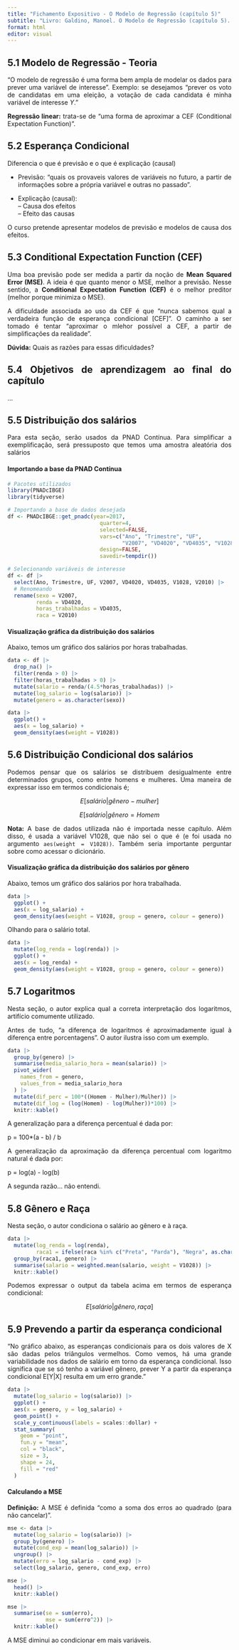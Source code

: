 ```yaml
---
title: "Fichamento Expositivo - O Modelo de Regressão (capítulo 5)"
subtitle: "Livro: Galdino, Manoel. O Modelo de Regressão (capítulo 5). In: _______. Introdução à Regressão para Ciências Sociais"
format: html
editor: visual
---
```


::: {style="text-align: justify"}
## 5.1 Modelo de Regressão - Teoria

"O modelo de regressão é uma forma bem ampla de modelar os dados para prever uma variável de interesse". Exemplo: se desejamos "prever os voto de candidatas em uma eleição, a votação de cada candidata é minha variável de interesse $Y$."

**Regressão linear:** trata-se de "uma forma de aproximar a CEF (Conditional Expectation Function)".

## 5.2 Esperança Condicional

Diferencia o que é previsão e o que é explicação (causal)

-   Previsão: "quais os provaveis valores de variáveis no futuro, a partir de informações sobre a própria variável e outras no passado".

-   Explicação (causal):\
    -- Causa dos efeitos\
    -- Efeito das causas

O curso pretende apresentar modelos de previsão e modelos de causa dos efeitos.

## 5.3 Conditional Expectation Function (CEF)

Uma boa previsão pode ser medida a partir da noção de **Mean Squared Error (MSE)**. A ideia é que quanto menor o MSE, melhor a previsão. Nesse sentido, a **Conditional Expectation Function (CEF)** é o melhor preditor (melhor porque minimiza o MSE).

A dificuldade associada ao uso da CEF é que "nunca sabemos qual a verdadeira função de esperança condicional \[CEF\]". O caminho a ser tomado é tentar "aproximar o mlehor possível a CEF, a partir de simplificações da realidade".

**Dúvida:** Quais as razões para essas dificuldades?

## 5.4 Objetivos de aprendizagem ao final do capítulo

...

## 5.5 Distribuição dos salários

Para esta seção, serão usados da PNAD Contínua. Para simplificar a exemplificação, será pressuposto que temos uma amostra aleatória dos salários

#### Importando a base da PNAD Contínua

```r
# Pacotes utilizados
library(PNADcIBGE)
library(tidyverse)
```

```r
# Importando a base de dados desejada
df <- PNADcIBGE::get_pnadc(year=2017,
                             quarter=4,
                             selected=FALSE,
                             vars=c("Ano", "Trimestre", "UF", 
                                    "V2007", "VD4020", "VD4035", "V1028", "V2010"),
                             design=FALSE,
                             savedir=tempdir())

# Selecionando variáveis de interesse
df <- df |> 
  select(Ano, Trimestre, UF, V2007, VD4020, VD4035, V1028, V2010) |> 
  # Renomeando
  rename(sexo = V2007,
         renda = VD4020,
         horas_trabalhadas = VD4035,
         raca = V2010)
```

#### Visualização gráfica da distribuição dos salários

Abaixo, temos um gráfico dos salários por horas trabalhadas.

```r
data <- df |> 
  drop_na() |> 
  filter(renda > 0) |> 
  filter(horas_trabalhadas > 0) |> 
  mutate(salario = renda/(4.5*horas_trabalhadas)) |> 
  mutate(log_salario = log(salario)) |> 
  mutate(genero = as.character(sexo))

data |> 
  ggplot() +
  aes(x = log_salario) +
  geom_density(aes(weight = V1028))
```

## 5.6 Distribuição Condicional dos salários

Podemos pensar que os salários se distribuem desigualmente entre determinados grupos, como entre homens e mulheres. Uma maneira de expressar isso em termos condicionais é;

$$
E[salário|gênero - mulher]
$$

$$
E[salário|gênero = Homem
$$

**Nota:** A base de dados utilizada não é importada nesse capítulo. Além disso, é usada a variável V1028, que não sei o que é (e foi usada no argumento `aes(weight = V1028))`. Também seria importante perguntar sobre como acessar o dicionário.

#### Visualização gráfica da distribuição dos salários por gênero

Abaixo, temos um gráfico dos salários por hora trabalhada.

```r
data |> 
  ggplot() +
  aes(x = log_salario) +
  geom_density(aes(weight = V1028, group = genero, colour = genero))
```

Olhando para o salário total.

```r
data |> 
  mutate(log_renda = log(renda)) |> 
  ggplot() +
  aes(x = log_renda) +
  geom_density(aes(weight = V1028, group = genero, colour = genero))
```

## 5.7 Logaritmos

Nesta seção, o autor explica qual a correta interpretação dos logaritmos, artifício comumente utilizado.

Antes de tudo, "a diferença de logaritmos é aproximadamente igual à diferença entre porcentagens". O autor ilustra isso com um exemplo.

```r
data |> 
  group_by(genero) |> 
  summarise(media_salario_hora = mean(salario)) |> 
  pivot_wider(
    names_from = genero,
    values_from = media_salario_hora
  ) |> 
  mutate(dif_perc = 100*((Homem - Mulher)/Mulher)) |> 
  mutate(dif_log = (log(Homem) - log(Mulher))*100) |> 
  knitr::kable()
```

A generalização para a diferença percentual é dada por:

p = 100\*(a - b) / b

A generalização da aproximação da diferença percentual com logaritmo natural é dada por:

p = log(a) - log(b)

A segunda razão... não entendi.

## 5.8 Gênero e Raça

Nesta seção, o autor condiciona o salário ao gênero e à raça.

```r
data |> 
  mutate(log_renda = log(renda),
         raca1 = ifelse(raca %in% c("Preta", "Parda"), "Negra", as.character(raca))) |> 
  group_by(raca1, genero) |> 
  summarise(salario = weighted.mean(salario, weight = V1028)) |> 
  knitr::kable()
```

Podemos expressar o output da tabela acima em termos de esperança condicional:

$$
E[salário|gênero, raça]
$$

## 5.9 Prevendo a partir da esperança condicional

"No gráfico abaixo, as esperanças condicionais para os dois valores de X são dadas pelos triângulos vermelhos. Como vemos, há uma grande variabilidade nos dados de salário em torno da esperança condicional. Isso significa que se só tenho a variável gênero, prever Y a partir da esperança condicional E\[Y\|X\] resulta em um erro grande."

```r
data |> 
  mutate(log_salario = log(salario)) |> 
  ggplot() +
  aes(x = genero, y = log_salario) +
  geom_point() +
  scale_y_continuous(labels = scales::dollar) +
  stat_summary(
    geom = "point",
    fun.y = "mean",
    col = "black",
    size = 3,
    shape = 24,
    fill = "red"
  )
```

#### Calculando a MSE

**Definição:** A MSE é definida "como a soma dos erros ao quadrado (para não cancelar)".

```r
mse <- data |> 
  mutate(log_salario = log(salario)) |> 
  group_by(genero) |> 
  mutate(cond_exp = mean(log_salario)) |> 
  ungroup() |> 
  mutate(erro = log_salario - cond_exp) |> 
  select(log_salario, genero, cond_exp, erro)

mse |> 
  head() |> 
  knitr::kable()
```

```r
mse |> 
  summarise(se = sum(erro),
            mse = sum(erro^2)) |> 
  knitr::kable()
```

A MSE diminui ao condicionar em mais variáveis.
:::
